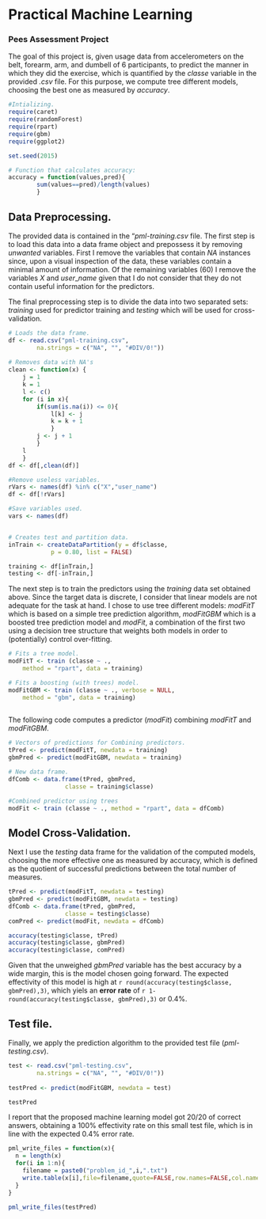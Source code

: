 # Practical Machine Learning

### Pees Assessment Project

The goal of this project is, given usage data from 
accelerometers on the belt, 
forearm, arm, and dumbell 
of 6 participants, to predict the manner 
in which they did the exercise, which is quantified by
the $classe$ variable in the provided *.csv* file. For this purpose, 
we compute tree different models, choosing the
best one as measured by *accuracy*.

```r
#Intializing.
require(caret)
require(randomForest)
require(rpart)
require(gbm)
require(ggplot2)

set.seed(2015)

# Function that calculates accuracy:
accuracy = function(values,pred){
        sum(values==pred)/length(values)
        }

```

## Data Preprocessing.

The provided data is contained in the "*pml-training.csv* file. 
The first step is to load this data into a data frame object and
prepossess it by removing *unwanted* variables. First I remove 
the variables that contain $NA$ instances since, upon a visual inspection of the data,
these variables contain a minimal amount of information. Of the remaining variables
(60) I remove the variables $X$ and $user\_name$ given that I do not consider 
that they do not contain useful information for the predictors.

The final preprocessing step is to divide the data into two separated sets:
$training$ used for predictor training and $testing$ which will be used for 
cross-validation.
 

```r

# Loads the data frame.
df <- read.csv("pml-training.csv",  
        na.strings = c("NA", "", "#DIV/0!"))
        
# Removes data with NA's
clean <- function(x) {
    j = 1
    k = 1
    l <- c()
    for (i in x){
        if(sum(is.na(i)) <= 0){
            l[k] <- j
            k = k + 1
            }
        j <- j + 1
        }
    l
    }
df <- df[,clean(df)]

#Remove useless variables.
rVars <- names(df) %in% c("X","user_name") 
df <- df[!rVars]

#Save variables used.
vars <- names(df)


# Creates test and partition data.
inTrain <- createDataPartition(y = df$classe, 
            p = 0.80, list = FALSE)

training <- df[inTrain,]
testing <- df[-inTrain,]

```

The next step is to train the predictors using the $training$
data set obtained above. Since the 
target data is discrete, I consider that linear models
are not adequate for the task at hand. I chose to use
tree different models: $modFitT$ which is based on a simple tree prediction algorithm,
$modFitGBM$ which is a boosted tree prediction model and $modFit$, a combination
of the first two using a decision tree structure that weights both models in order to 
(potentially) control over-fitting.


```r

# Fits a tree model.
modFitT <- train (classe ~ ., 
    method = "rpart", data = training)

# Fits a boosting (with trees) model.
modFitGBM <- train (classe ~ ., verbose = NULL,
    method = "gbm", data = training)
    
```

The following code computes a predictor ($modFit$) combining
$modFitT$ and $modFitGBM$.

```r
# Vectors of predictions for Combining predictors.
tPred <- predict(modFitT, newdata = training)
gbmPred <- predict(modFitGBM, newdata = training)

# New data frame.
dfComb <- data.frame(tPred, gbmPred, 
                classe = training$classe)

#Combined predictor using trees
modFit <- train (classe ~ ., method = "rpart", data = dfComb)

```

## Model Cross-Validation.

Next I use the  $testing$ data frame for the validation of the computed models,
choosing the more effective one as measured by accuracy, which is defined as the
quotient of successful predictions between the total number of measures.

```r
tPred <- predict(modFitT, newdata = testing)
gbmPred <- predict(modFitGBM, newdata = testing)
dfComb <- data.frame(tPred, gbmPred, 
                classe = testing$classe)
comPred <- predict(modFit, newdata = dfComb)

accuracy(testing$classe, tPred)
accuracy(testing$classe, gbmPred)
accuracy(testing$classe, comPred)
```  

Given that the unweighed $gbmPred$ variable has the best accuracy by a wide margin,
this is the model chosen going forward. The expected effectivity of this model is
high at `r round(accuracy(testing$classe, gbmPred),3)`, which yiels an **error rate** of
`r 1-round(accuracy(testing$classe, gbmPred),3)` or 0.4%.


## Test file.

Finally, we apply the prediction algorithm 
to the provided test file (*pml-testing.csv*).

```r
test <- read.csv("pml-testing.csv",  
        na.strings = c("NA", "", "#DIV/0!"))
        
testPred <- predict(modFitGBM, newdata = test)

testPred

```

I report that the proposed machine learning model got 20/20 of correct answers, 
obtaining a 100% effectivity rate on this
small test file, which is in line with the expected 0.4% error
rate. 

```r
pml_write_files = function(x){
  n = length(x)
  for(i in 1:n){
    filename = paste0("problem_id_",i,".txt")
    write.table(x[i],file=filename,quote=FALSE,row.names=FALSE,col.names=FALSE)
  }
}

pml_write_files(testPred)
```

